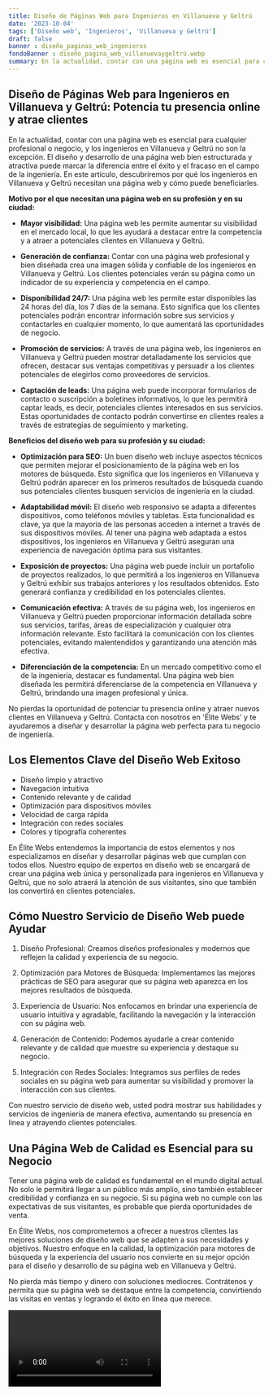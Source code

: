 ```yaml
---
title: Diseño de Páginas Web para Ingenieros en Villanueva y Geltrú
date: '2023-10-04'
tags: ['Diseño web', 'Ingenieros', 'Villanueva y Geltrú']
draft: false
banner : diseño_paginas_web_ingenieros
fondoBanner : diseño_pagina_web_villanuevaygeltrú.webp
summary: En la actualidad, contar con una página web es esencial para cualquier profesional o negocio, y los ingenieros en Villanueva y Geltrú no son la excepción. El diseño y desarrollo de una página web bien estructurada y atractiva puede marcar la diferencia entre el éxito y el fracaso en el campo de la ingeniería. En este artículo, descubriremos por qué los ingenieros en Villanueva y Geltrú necesitan una página web y cómo puede beneficiarles.
---
```


## Diseño de Páginas Web para Ingenieros en Villanueva y Geltrú: Potencia tu presencia online y atrae clientes

En la actualidad, contar con una página web es esencial para cualquier profesional o negocio, y los ingenieros en Villanueva y Geltrú no son la excepción. El diseño y desarrollo de una página web bien estructurada y atractiva puede marcar la diferencia entre el éxito y el fracaso en el campo de la ingeniería. En este artículo, descubriremos por qué los ingenieros en Villanueva y Geltrú necesitan una página web y cómo puede beneficiarles.

**Motivo por el que necesitan una página web en su profesión y en su ciudad:**

- **Mayor visibilidad:** Una página web les permite aumentar su visibilidad en el mercado local, lo que les ayudará a destacar entre la competencia y a atraer a potenciales clientes en Villanueva y Geltrú.

- **Generación de confianza:** Contar con una página web profesional y bien diseñada crea una imagen sólida y confiable de los ingenieros en Villanueva y Geltrú. Los clientes potenciales verán su página como un indicador de su experiencia y competencia en el campo.

- **Disponibilidad 24/7:** Una página web les permite estar disponibles las 24 horas del día, los 7 días de la semana. Esto significa que los clientes potenciales podrán encontrar información sobre sus servicios y contactarles en cualquier momento, lo que aumentará las oportunidades de negocio.

- **Promoción de servicios:** A través de una página web, los ingenieros en Villanueva y Geltrú pueden mostrar detalladamente los servicios que ofrecen, destacar sus ventajas competitivas y persuadir a los clientes potenciales de elegirlos como proveedores de servicios.

- **Captación de leads:** Una página web puede incorporar formularios de contacto o suscripción a boletines informativos, lo que les permitirá captar leads, es decir, potenciales clientes interesados en sus servicios. Estas oportunidades de contacto podrán convertirse en clientes reales a través de estrategias de seguimiento y marketing.

**Beneficios del diseño web para su profesión y su ciudad:**

- **Optimización para SEO:** Un buen diseño web incluye aspectos técnicos que permiten mejorar el posicionamiento de la página web en los motores de búsqueda. Esto significa que los ingenieros en Villanueva y Geltrú podrán aparecer en los primeros resultados de búsqueda cuando sus potenciales clientes busquen servicios de ingeniería en la ciudad.

- **Adaptabilidad móvil:** El diseño web responsivo se adapta a diferentes dispositivos, como teléfonos móviles y tabletas. Esta funcionalidad es clave, ya que la mayoría de las personas acceden a internet a través de sus dispositivos móviles. Al tener una página web adaptada a estos dispositivos, los ingenieros en Villanueva y Geltrú aseguran una experiencia de navegación óptima para sus visitantes.

- **Exposición de proyectos:** Una página web puede incluir un portafolio de proyectos realizados, lo que permitirá a los ingenieros en Villanueva y Geltrú exhibir sus trabajos anteriores y los resultados obtenidos. Esto generará confianza y credibilidad en los potenciales clientes.

- **Comunicación efectiva:** A través de su página web, los ingenieros en Villanueva y Geltrú pueden proporcionar información detallada sobre sus servicios, tarifas, áreas de especialización y cualquier otra información relevante. Esto facilitará la comunicación con los clientes potenciales, evitando malentendidos y garantizando una atención más efectiva.

- **Diferenciación de la competencia:** En un mercado competitivo como el de la ingeniería, destacar es fundamental. Una página web bien diseñada les permitirá diferenciarse de la competencia en Villanueva y Geltrú, brindando una imagen profesional y única.

No pierdas la oportunidad de potenciar tu presencia online y atraer nuevos clientes en Villanueva y Geltrú. Contacta con nosotros en 'Élite Webs' y te ayudaremos a diseñar y desarrollar la página web perfecta para tu negocio de ingeniería.

<GifSeo />

<Cta />

## Los Elementos Clave del Diseño Web Exitoso

- Diseño limpio y atractivo
- Navegación intuitiva
- Contenido relevante y de calidad
- Optimización para dispositivos móviles
- Velocidad de carga rápida
- Integración con redes sociales
- Colores y tipografía coherentes

En Élite Webs entendemos la importancia de estos elementos y nos especializamos en diseñar y desarrollar páginas web que cumplan con todos ellos. Nuestro equipo de expertos en diseño web se encargará de crear una página web única y personalizada para ingenieros en Villanueva y Geltrú, que no solo atraerá la atención de sus visitantes, sino que también los convertirá en clientes potenciales.

## Cómo Nuestro Servicio de Diseño Web puede Ayudar

1. Diseño Profesional: Creamos diseños profesionales y modernos que reflejen la calidad y experiencia de su negocio.

2. Optimización para Motores de Búsqueda: Implementamos las mejores prácticas de SEO para asegurar que su página web aparezca en los mejores resultados de búsqueda.

3. Experiencia de Usuario: Nos enfocamos en brindar una experiencia de usuario intuitiva y agradable, facilitando la navegación y la interacción con su página web.

4. Generación de Contenido: Podemos ayudarle a crear contenido relevante y de calidad que muestre su experiencia y destaque su negocio.

5. Integración con Redes Sociales: Integramos sus perfiles de redes sociales en su página web para aumentar su visibilidad y promover la interacción con sus clientes.

Con nuestro servicio de diseño web, usted podrá mostrar sus habilidades y servicios de ingeniería de manera efectiva, aumentando su presencia en línea y atrayendo clientes potenciales.

## Una Página Web de Calidad es Esencial para su Negocio

Tener una página web de calidad es fundamental en el mundo digital actual. No solo le permitirá llegar a un público más amplio, sino también establecer credibilidad y confianza en su negocio. Si su página web no cumple con las expectativas de sus visitantes, es probable que pierda oportunidades de venta.

En Élite Webs, nos comprometemos a ofrecer a nuestros clientes las mejores soluciones de diseño web que se adapten a sus necesidades y objetivos. Nuestro enfoque en la calidad, la optimización para motores de búsqueda y la experiencia del usuario nos convierte en su mejor opción para el diseño y desarrollo de su página web en Villanueva y Geltrú.

No pierda más tiempo y dinero con soluciones mediocres. Contrátenos y permita que su página web se destaque entre la competencia, convirtiendo las visitas en ventas y logrando el éxito en línea que merece.

<Video />

<CtaBot job='Ingenieros' city='Villanueva y Geltrú'/>

<Gmaps query='Villanueva y Geltrú+españa+maps' />